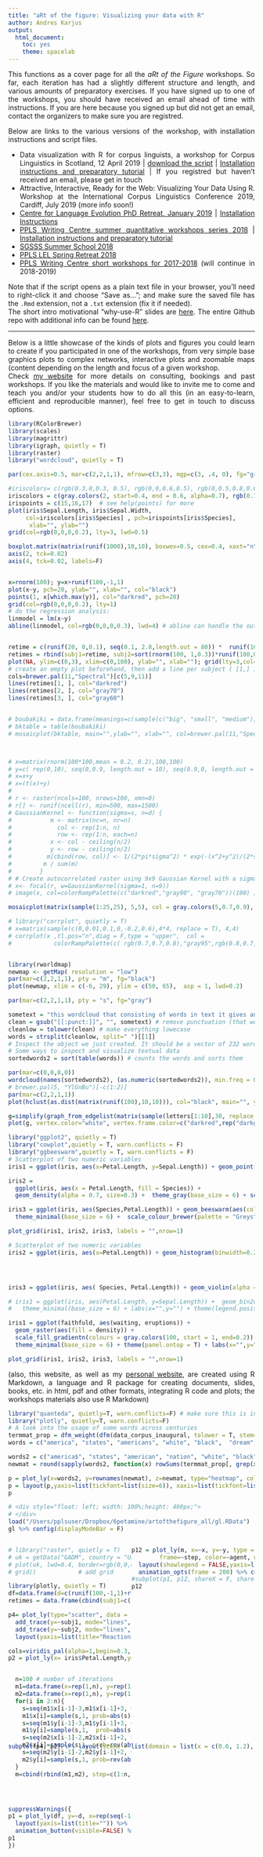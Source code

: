 ```yaml
---
title: "aRt of the figure: Visualizing your data with R"
author: Andres Karjus
output: 
  html_document: 
    toc: yes
    theme: spacelab
---
```


<div style="text-align: justify"> 

This functions as a cover page for all the *aRt of the Figure* workshops. So far, each iteration has had a slightly different structure and length, and various amounts of preparatory exercises. If you have signed up to one of the workshops, you should have received an email ahead of time with instructions. If you are here because you signed up but did not get an email, contact the organizers to make sure you are registred.

Below are links to the various versions of the workshop, with installation instructions and script files.

- Data visualization with R for corpus linguists, a workshop for Corpus Linguistics in Scotland, 12 April 2019 | <a download href="https://raw.githubusercontent.com/andreskarjus/artofthefigure/master/artofthefigure_clis.Rmd">download the script</a> | [Installation instructions and preparatory tutorial](https://andreskarjus.github.io/artofthefigure/preworkshop_clis.html) | If you registred but haven't received an email, please get in touch
- Attractive, Interactive, Ready for the Web: Visualizing Your Data Using R. Workshop at the International Corpus Linguistics Conference 2019, Cardiff, July 2019 (more info soon!)
- <a download href="https://raw.githubusercontent.com/andreskarjus/artofthefigure/master/artofthefigure_clephd.Rmd">Centre for Language Evolution PhD Retreat, January 2019</a> | [Installation Instructions](https://andreskarjus.github.io/artofthefigure/preworkshop_summer.html)
- <a download href="https://raw.githubusercontent.com/andreskarjus/artofthefigure/master/artofthefigure_summer.Rmd">PPLS Writing Centre summer quantitative workshops series 2018</a> | [Installation instructions and preparatory tutorial](https://andreskarjus.github.io/artofthefigure/preworkshop_summer.html)
- <a download href="https://raw.githubusercontent.com/andreskarjus/artofthefigure/master/artofthefigure_sgsss.Rmd">SGSSS Summer School 2018 </a>
- <a download href="https://raw.githubusercontent.com/andreskarjus/artofthefigure/master/artofthefigure_firbush.Rmd">PPLS LEL Spring Retreat 2018 </a>
- <a download href="https://raw.githubusercontent.com/andreskarjus/artofthefigure/master/artofthefigure.Rmd">PPLS Writing Centre short workshops for 2017-2018</a> (will continue in 2018-2019)

Note that if the script opens as a plain text file in your browser, you'll need to right-click it and choose "Save as..."; and make sure the saved file has the `.Rmd` extension, not a `.txt` extension (fix it if needed). 
<br>The short intro motivational "why-use-R" slides are [here](https://andreskarjus.github.io/artofthefigure/intro). The entire Github repo with additional info can be found [here](https://github.com/andreskarjus/artofthefigure). 



---

Below is a little showcase of the kinds of plots and figures you could learn to create if you participated in one of the workshops, from very simple base graphics plots to complex networks, interactive plots and zoomable maps (content depending on the length and focus of a given workshop. <br> Check [my website](https://andreskarjus.github.io/) for more details on consulting, bookings and past workshops. If you like the materials and would like to invite me to come and teach you and/or your students how to do all this (in an easy-to-learn, efficient and reproducible manner), feel free to get in touch to discuss options.

</div> 

```r
library(RColorBrewer)
library(scales)
library(magrittr)
library(igraph, quietly = T)
library(raster)
library("wordcloud", quietly = T) 

par(cex.axis=0.5, mar=c(2,2,1,1), mfrow=c(3,3), mgp=c(3, .4, 0), fg="gray")

#iriscolors= c(rgb(0.3,0,0.3, 0.5), rgb(0,0,0.6,0.5), rgb(0,0.5,0.8,0.6)) # transparent colors
iriscolors = c(gray.colors(2, start=0.4, end = 0.6, alpha=0.7), rgb(0.7,0,0,0.6))# %>% alpha(alpha=0.6)
irispoints = c(15,16,17)  # see help(points) for more
plot(iris$Sepal.Length, iris$Sepal.Width, 
     col=iriscolors[iris$Species] , pch=irispoints[iris$Species],
      xlab="", ylab="")
grid(col=rgb(0,0,0,0.2), lty=3, lwd=0.5)

boxplot.matrix(matrix(runif(1000),10,10), boxwex=0.5, cex=0.4, xaxt="n", lwd=0.5, lty=1, border=c(rep("black", 6),"darkred",rep("black", 6)) , yaxt="n") 
axis(2, tck=0.02)
axis(4, tck=0.02, labels=F)


x=rnorm(100); y=x+runif(100,-1,1)
plot(x~y, pch=20, ylab="", xlab="", col="black")
points(1, x[which.max(y)], col="darkred", pch=20)
grid(col=rgb(0,0,0,0.2), lty=1)
# do the regression analysis:
linmodel = lm(x~y)
abline(linmodel, col=rgb(0,0,0,0.3), lwd=4) # abline can handle the output of the lm (linear model) command


retime = c(runif(20, 0,0.1), seq(0.1, 2.8,length.out = 80)) *  runif(100, 0.7, 1.1 )
retimes = rbind(subj1=retime, subj2=sort(rnorm(100, 1,0.3))*runif(100,0.4,0.8), subj3=sort(rnorm(100, 1,0.3))*runif(100,0.9,1.1) ) # rows are subjects, columns are trials
plot(NA, ylim=c(0,3), xlim=c(0,100), ylab="", xlab=""); grid(lty=3,col=rgb(0,0,0,0.1))
# create an empty plot beforehand, then add a line per subject ( [1,] indexes the first row, etc)
cols=brewer.pal(11,"Spectral")[c(5,9,11)]
lines(retimes[1, ], col="darkred")
lines(retimes[2, ], col="gray70")
lines(retimes[3, ], col="gray60")


# boubakiki = data.frame(meanings=c(sample(c("big", "small", "medium"),20,T, prob=c(0.8,0.2,0.1)), sample(c("big", "small", "medium"),20,T, prob=c(0.3,0.7,0.2))), words=c(rep("bouba",20), rep("kiki",20)) )
# bktable = table(boubakiki)
# mosaicplot(bktable, main="",ylab="", xlab="", col=brewer.pal(11,"Spectral")[c(5,10)])                    # a simple mosaic plot



# x=matrix(rnorm(100*100,mean = 0.2, 0.2),100,100)
# y=c( rep(0,10), seq(0,0.9, length.out = 10), seq(0.9,0, length.out = 10), rep(0,70)  )
# x=x+y
# x=(t(x)+y)
# 
# r <- raster(ncols=100, nrows=100, xmn=0)
# r[] <- runif(ncell(r), min=500, max=1500)  
# GaussianKernel <- function(sigma=s, n=d) {
#           m <- matrix(nc=n, nr=n)
#             col <- rep(1:n, n)
#             row <- rep(1:n, each=n)
#           x <- col - ceiling(n/2)
#           y <- row - ceiling(n/2)
#          m[cbind(row, col)] <- 1/(2*pi*sigma^2) * exp(-(x^2+y^2)/(2*sigma^2))
#         m / sum(m)
#        }
# # Create autocorrelated raster using 9x9 Gaussian Kernel with a sigma of 1
# x<- focal(r, w=GaussianKernel(sigma=1, n=9))
# image(x, col=colorRampPalette(c("darkred","gray90", "gray70"))(100) ); grid(col=rgb(0,0,0,0.3), lty=1, lwd=1)

mosaicplot(matrix(sample(1:25,25), 5,5), col = gray.colors(5,0.7,0.9), main="")

# library("corrplot", quietly = T)
# x=matrix(sample(c(0,0.01,0.1,0,-0.2,0.6),4*4, replace = T), 4,4)
# corrplot(x ,tl.pos="n",diag = F,type = "upper",  col = 
#            colorRampPalette(c( rgb(0.7,0.7,0.8),"gray95",rgb(0.8,0.7,0.7)))(200))


library(rworldmap)
newmap <- getMap( resolution = "low")
par(mar=c(2,2,1,1), pty = "m", fg="black")
plot(newmap, xlim = c(-6, 29), ylim = c(50, 65),  asp = 1, lwd=0.2)

par(mar=c(2,2,1,1), pty = "s", fg="gray")

sometext = "this wordcloud that consisting of words in text it gives an idea of what the text all about wordcloud this is a wordcloud wordcloud words words words words word word word meaning meaning meaning topic topic topic text text texts sentence sentence sentences cloud somewhere here is something said theme color colors idea idea ideas thoughts secrets"
clean = gsub("[[:punct:]]", "", sometext) # remove punctuation (that weird thing inside the gsub (R's find-and-replace command) is a regular expression; don't ask, it just works)
cleanlow = tolower(clean) # make everything lowecase
words = strsplit(cleanlow, split=" ")[[1]]
# Inspect the object we just created. It should be a vector of 232 words.
# Some ways to inspect and visualize textual data
sortedwords2 = sort(table(words)) # counts the words and sorts them

par(mar=c(0,0,0,0))
wordcloud(names(sortedwords2), (as.numeric(sortedwords2)), min.freq = 0, col=colorRampPalette(c("gray90", "gray70","gray60", "darkred"))(100), scale=c(3,0.1), random.order = F, random.color = F)
# brewer.pal(5, "YlGnBu")[-c(1:2)]
par(mar=c(2,2,1,1))
plot(hclust(as.dist(matrix(runif(100),10,10))), col="black", main="", yaxt="n", ylab="", xlab="", cex=0.6)

g=simplify(graph_from_edgelist(matrix(sample(letters[1:10],30, replace = T),ncol=2),directed = F))
plot(g, vertex.color="white", vertex.frame.color=c("darkred",rep("darkgray",length(E(g))-1)), vertex.label=NA)


```

```r
library("ggplot2", quietly = T)
library("cowplot",quietly = T, warn.conflicts = F)
library("ggbeeswarm",quietly = T, warn.conflicts = F)
# Scatterplot of two numeric variables
iris1 = ggplot(iris, aes(x=Petal.Length, y=Sepal.Length)) + geom_point(aes(col=Species), size=0.7)  + theme_gray(base_size = 6) +  scale_colour_brewer(palette = "Pastel2") + geom_smooth(method="lm", size=0.5,  aes(col=Species)) + labs(x="",y="") + theme(legend.position="none")

iris2 = 
  ggplot(iris, aes(x = Petal.Length, fill = Species)) +
  geom_density(alpha = 0.7, size=0.3) +  theme_gray(base_size = 6) + scale_fill_brewer(palette = "Greys") + labs(x="",y="") + theme(legend.position="none")

iris3 = ggplot(iris, aes(Species,Petal.Length)) + geom_beeswarm(aes(col=Species),groupOnX=T, size=0.9, cex=2.2)  + #+ geom_boxplot(fill=NA, color=rgb(0,0,0,0.1)) + 
  theme_minimal(base_size = 6) +  scale_colour_brewer(palette = "Greys") + labs(x="",y="") + theme(legend.position="none") +  theme(axis.text.x=element_blank())

plot_grid(iris1, iris2, iris3, labels = "",nrow=1)
```

```r

# Scatterplot of two numeric variables
iris2 = ggplot(iris, aes(x=Petal.Length)) + geom_histogram(binwidth=0.2)  + theme_minimal(base_size = 6)  + labs(x="",y="") + theme(legend.position="none")




iris3 = ggplot(iris, aes( Species, Petal.Length)) + geom_violin(alpha = 0.7, size=0.3, aes(fill = Species)) +  theme_minimal(base_size = 6) + scale_fill_brewer(palette = "Greys") + labs(x="",y="") + theme(legend.position="none", axis.text.x=element_blank())

# iris1 = ggplot(iris, aes(Petal.Length, y=Sepal.Length)) +  geom_bin2d(bins=10) +
#   theme_minimal(base_size = 6) + labs(x="",y="") + theme(legend.position="none") +  theme(axis.text.x=element_text()) + scale_fill_gradient(low="lightgray",high= "black")

iris1 = ggplot(faithfuld, aes(waiting, eruptions)) +
  geom_raster(aes(fill = density)) +
  scale_fill_gradientn(colours = gray.colors(100, start = 1, end=0.2)) + 
  theme_minimal(base_size = 6) + theme(panel.ontop = T) + labs(x="",y="") + theme(legend.position="none") 

plot_grid(iris1, iris2, iris3, labels = "",nrow=1)

```

<div style="text-align: justify"> 
(also, this website, as well as my [personal website](https://andreskarjus.github.io/), are created using R Markdown, a language and R package for creating documents, slides, books, etc. in html, pdf and other formats, integrating R code and plots; the workshops materials also use R Markdown)
</div>

```r
library("quanteda", quietly=T, warn.conflicts=F) # make sure this is installed and load it; this also includes a dataset
library("plotly", quietly=T, warn.conflicts=F)
# A look into the usage of some words across centuries
termmat_prop = dfm_weight(dfm(data_corpus_inaugural, tolower = T, stem=F,remove=stopwords(), remove_punct=T), "prop") # use normalized frequencies
words = c("america", "states", "americans", "white", "black",  "dream", "hope", "happiness",  "business", "dollars","money",  "immigrants", "peace", "war", "terror")

words2 = c("america$", "states", "american", "nation", "white", "black",  "dream", "hope", "great", "happiness",  "business", "dollar","money",  "immigra", "peace", "war", "army", "terror", "god", "lord")
newmat = round(sapply(words2, function(x) rowSums(termmat_prop[, grep(x, colnames(termmat_prop))])),5)

p = plot_ly(x=words2, y=rownames(newmat), z=newmat, type="heatmap", colors = colorRamp(c("white", "lightgray", "gray", "darkgray", "black")),showscale = F)
p = layout(p,yaxis=list(tickfont=list(size=6)), xaxis=list(tickfont=list(size=6)),  margin = list(l=130, b=70), paper_bgcolor=rgb(0.95,0.95,0.95)) %>% config(displayModeBar = F)
p


```


```r
# <div style="float: left; width: 100%;height: 400px;">
# </div>
load("/Users/pplsuser/Dropbox/6petamine/artofthefigure_all/gl.RData")
gl %>% config(displayModeBar = F)
```


<div style="float: left; width: 50%; height: 400px;">
```r
# library("raster", quietly = T)
# uk = getData("GADM", country = "United Kingdom", level = 2) # download UK map (needs the raster package to be loaded)
# plot(uk, lwd=0.4, border=rgb(0,0,0,0.2)) # plot the UK
# grid()            # add grid

library(plotly, quietly = T)
df=data.frame(d=c(runif(100,-1,1)+rnorm(100,0,0.5),sort(runif(100,-0.6,0.6))+rnorm(100,0,0.5), sort(runif(100,-1,1))+rnorm(100, 0, 0.1)), R2=as.factor(c(rep("0",100), rep("0.3",100), rep("0.95",100) )))
retimes = data.frame(cbind(subj1=c(runif(20, 0,0.1), seq(0.1, 2.8,length.out = 80)) *  runif(100, 0.7, 1.1 ), subj2=sort(rnorm(100, 1,0.3))*runif(100,0.4,0.8), subj3=sort(rnorm(100, 1,0.3))*runif(100,0.9,1.1) ))

p4= plot_ly(type="scatter", data = retimes, mode="none")  %>% 
  add_trace(y=~subj1, mode="lines", name="Subject 1", color=I("darkgray")) %>% 
  add_trace(y=~subj2, mode="lines", name="Subject 2", color=I("darkred")) %>% 
  layout(yaxis=list(title="Reaction time"), xaxis=list(title="Experiment progress"), showlegend=F) %>% config(displayModeBar = F)

cols=viridis_pal(alpha=1,begin=0.3, end=0.8)(3)
p2 = plot_ly(x= iris$Petal.Length,y=iris$Sepal.Width, z=iris$Sepal.Length, type="scatter3d",mode="markers",color=iris$Species, colors=cols, opacity=0.4, marker=list(size=7)) %>% layout(showlegend=F) %>% config(displayModeBar = F)


  n=100 # number of iterations
  m1=data.frame(x=rep(1,n), y=rep(1,n))
  m2=data.frame(x=rep(1,n), y=rep(1,n))
  for(i in 2:n){
    s=seq(m1$x[i-1]-3,m1$x[i-1]+3, 0.5); s=s[s>0]
    m1$x[i]=sample(s,1, prob=abs(s))
    s=seq(m1$y[i-1]-3,m1$y[i-1]+3, 0.5); s=s[s>0]
    m1$y[i]=sample(s,1,  prob=abs(s))
    s=seq(m2$x[i-1]-2,m2$x[i-1]+2, 0.5); s=s[s>0]
    m2$x[i]=sample(s,1, prob=rev(abs(s-m1$x[i])) )
    s=seq(m2$y[i-1]-2,m2$y[i-1]+2, 0.5); s=s[s>0]
    m2$y[i]=sample(s,1, prob=rev(abs(s-m1$y[i])) )
  }
  m=cbind(rbind(m1,m2), step=c(1:n,1:n), agent=rep(c("a", "b"), each=n))




suppressWarnings({
p1 = plot_ly(df, y=~d, x=rep(seq(-1,1,length.out = 100),3), color=~R2, colors=c("dimgray", "darkgreen", "darkred"), hoverinfo="none", frame = ~R2,type = 'scatter', mode = 'markers',showlegend = F) %>%
  layout(yaxis=list(title="")) %>% 
  animation_button(visible=FALSE) %>% config(displayModeBar = F)
p1
})
```
</div>
<div style="float: right; width: 50%; height: 400px;">
```r
p12 = plot_ly(m, x=~x, y=~y, type = 'scatter', mode = 'markers', 
        frame=~step, color=~agent, marker=list(size=20), colors=c(rgb(0,0,0.5,0.8), rgb(0.5,0,0,0.8))) %>% 
  layout(showlegend = FALSE,yaxis=list(title=""),xaxis=list(title="")) %>% 
  animation_opts(frame = 200) %>% config(displayModeBar = F)
#subplot(p1, p12, shareX = F, shareY = F,which_layout = "merge") %>% layout(scene = list(domain = list(x = c(0.6, 1.2), y = c(0,1)))) %>% animation_slider()
p12

```
</div>
<div style="display: inline-block; position: relative; width: 100%;height: 400px;">
```r
subplot(p4, p2) %>% layout(scene = list(domain = list(x = c(0.6, 1.2), y = c(0,1))))

```
</div>


```r
<div style="float: left; width: 50%; height: 400px;">
eur = data.frame(country = c("AUT","BEL","BGR","HRV","CYP","CZE","DNK","EST","FIN","FRA","DEU","GRC","HUN","IRL","ITA","LVA","LTU","LUX","MLT","NLD","POL","PRT","ROU","SVK","SVN","ESP","SWE","GBR", "NOR", "ISL"), value = sample(seq(0,5,0.1),30)) # create some data

plot_geo(eur, color = ~value, colors = c("gray90", "gray40")) %>% add_trace(z = ~value, locations = ~country, color = ~value) %>% 
  layout(margin=list(b=1,l=1,t=1,r=1, pad=0), geo = list(scope="europe",lonaxis = list(range = c(-10, 28)),lataxis = list(range = c(30, 73)) ), margin=list(l=0,r=0,b=0,t=0))  %>%  hide_colorbar() %>%
  colorbar(title = "", thickness=5) %>% config(displayModeBar = F)
#</div>
```

<div style="display:flex;height:300px">
<div style="flex:1;padding-right:5px">
```r

library(visNetwork, quietly=T, verbose = F)
library("igraph", quietly = T)  
scots=c("Iain","Irvine","James","Muir","Mungo","Owen","Raibert", "Lyall", "Margaret", "Mairi", "Morag", "Murdina","Rhona", "Sorcha", "Thomasina","Una")
nscots = length(scots) # record the number of people in an object
mates = matrix(sample(0:1,nscots^2,T,prob=c(0.8,0.2)), ncol=nscots, nrow=nscots, dimnames=list(scots, scots)) # this creates a randomized matrix signifying friendships; no need to think about this too hard for now
g = graph_from_adjacency_matrix(mates, mode = "undirected", diag=FALSE) # creates a graph object; this need to have igraph loaded to work
gender = c(rep("m", nscots-9), rep("f", 9)) # create a vector of gender labels for the names
#plot(g, vertex.size=4, vertex.color="lightgray", vertex.frame.color=NA, vertex.label.cex=0.7, vertex.label.color=ifelse(gender=="m", yes="blue",no="tomato"), vertex.label.dist=0.1, vertex.label.font=2, edge.color=rgb(0,0,0,0.3))
mfcolors = ifelse(gender=="m", yes=rgb(0.5,0.5,0.7),no=rgb(0.7,0.5,0.5))
# Let's try something else. Using the same graph data, we'll recreate it using another package, visNetwork, which makes graphs interactable.

scotgraph_v = toVisNetworkData(g) # converts the previous igraph object into a visNetwork object
scotgraph_v$nodes$color = mfcolors # let's use the same node colors
scotgraph_v$nodes$frame = "white"
scotgraph_v$edges$color = "lightgray"
v = visNetwork(nodes = scotgraph_v$nodes, edges = scotgraph_v$edges, height = "500px")
v = visNodes(v, size = 10,  shadow=T, font=list(size = 10))
v = visPhysics(v, enabled=T, solver = "forceAtlas2Based", forceAtlas2Based = list(gravitationalConstant = -10)) 
v 

```
</div>

<div style="flex:1;padding-left:5px">
```r
library(visNetwork, quietly=T, verbose = F)

speeches = data_corpus_inaugural$documents$texts # extract speeches data from the internal object
speeches = gsub("Washington DC", "DC", speeches) # replace city name to avoid confusion with president Washington (hopefully)
speechgivers = data_corpus_inaugural$documents$President # names of presidents giving the speech
presidents = unique(data_corpus_inaugural$documents$President) # presidents (some were elected more than once)
mentions = matrix(0, ncol=length(presidents), nrow=length(presidents), dimnames=list(presidents, presidents))
for(president in presidents){
  foundmentions = grep(president, speeches)
  mentions[speechgivers[foundmentions], president ] = 1
}

pgraph = graph_from_adjacency_matrix(mentions, mode="directed") # this uses igraph
pgraph_v = toVisNetworkData(pgraph )
v = visNetwork(nodes = pgraph_v$nodes, edges = pgraph_v$edges)
v = visNodes(v, size = 10,  shadow=T, font=list(size = 25), color="gray")
v = visIgraphLayout(v, "layout_in_circle", smooth=T)
v = visEdges(v, arrows = "to",  shadow=T, smooth=list(type="discrete"), selectionWidth=5)
v = visOptions(v, highlightNearest = list(enabled = T, hover = T, degree=1, labelOnly=F, algorithm="hierarchical"), nodesIdSelection = F)
v
```
</div>

</div>

<br>
<br>


<br>